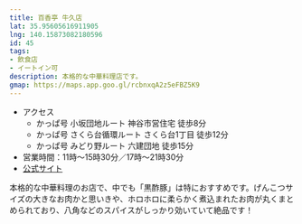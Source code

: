 ```yaml
---
title: 百香亭 牛久店
lat: 35.95605616911905
lng: 140.15873082180596
id: 45
tags:
- 飲食店
- イートイン可
description: 本格的な中華料理店です。
gmap: https://maps.app.goo.gl/rcbnxqA2z5eFBZ5K9
---
```


<LinkedImage
  basename="aqours_forever_/hyakkatei"
/>

- アクセス
  - かっぱ号 小坂団地ルート 神谷市営住宅 徒歩8分
  - かっぱ号 さくら台循環ルート さくら台1丁目 徒歩12分
  - かっぱ号 みどり野ルート 六建団地 徒歩15分
- 営業時間：11時～15時30分／17時～21時30分
- [公式サイト](https://www.tsukubahkt.com/)

本格的な中華料理のお店で、中でも「黒酢豚」は特におすすめです。げんこつサイズの大きなお肉かと思いきや、ホロホロに柔らかく煮込まれたお肉が丸くまとめられており、八角などのスパイスがしっかり効いていて絶品です！


